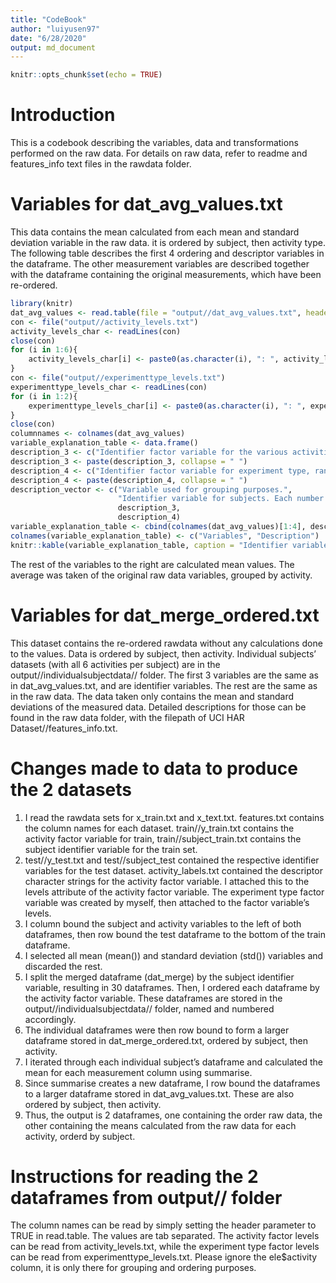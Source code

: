 ```yaml
---
title: "CodeBook"
author: "luiyusen97"
date: "6/28/2020"
output: md_document
---
```


```r
knitr::opts_chunk$set(echo = TRUE)
```

# Introduction

This is a codebook describing the variables, data and transformations performed on the raw data. For details on raw data, refer to readme and features_info text files in the rawdata folder.

# Variables for dat_avg_values.txt

This data contains the mean calculated from each mean and standard deviation variable in the raw data. it is ordered by subject, then activity type. The following table describes the first 4 ordering and descriptor variables in the dataframe. The other measurement variables are described together with the dataframe containing the original measurements, which have been re-ordered.

```r
library(knitr)
dat_avg_values <- read.table(file = "output//dat_avg_values.txt", header = TRUE, sep = "\t")
con <- file("output//activity_levels.txt")
activity_levels_char <- readLines(con)
close(con)
for (i in 1:6){
    activity_levels_char[i] <- paste0(as.character(i), ": ", activity_levels_char[i])
}
con <- file("output//experimenttype_levels.txt")
experimenttype_levels_char <- readLines(con)
for (i in 1:2){
    experimenttype_levels_char[i] <- paste0(as.character(i), ": ", experimenttype_levels_char[i])
}
close(con)
columnnames <- colnames(dat_avg_values)
variable_explanation_table <- data.frame()
description_3 <- c("Identifier factor variable for the various activities in the experiment. Each number represents a type of activity performed by each subject, ranging from 1 to 6. Factor levels and their corresponding character string descriptors are:", activity_levels_char)
description_3 <- paste(description_3, collapse = " ")
description_4 <- c("Identifier factor variable for experiment type, ranging from 1 to 2. Factor levels and their corresponding character string descriptors are:", experimenttype_levels_char, "70% of subjects were in the train experiment, and the other 30% were in the test experiment.")
description_4 <- paste(description_4, collapse = " ")
description_vector <- c("Variable used for grouping purposes.",
                        "Identifier variable for subjects. Each number represents a unique subject, ranging from 1 to 30. Numeric variable.",
                        description_3,
                        description_4)
variable_explanation_table <- cbind(colnames(dat_avg_values)[1:4], description_vector)
colnames(variable_explanation_table) <- c("Variables", "Description")
knitr::kable(variable_explanation_table, caption = "Identifier variables and their descriptions.")

```

The rest of the variables to the right are calculated mean values. The average was taken of the original raw data variables, grouped by activity.

# Variables for dat_merge_ordered.txt

This dataset contains the re-ordered rawdata without any calculations done to the values. Data is ordered by subject, then activity. Individual subjects' datasets (with all 6 activities per subject) are in the output//individualsubjectdata// folder. The first 3 variables are the same as in dat_avg_values.txt, and are identifier variables. The rest are the same as in the raw data. The data taken only contains the mean and standard deviations of the measured data. Detailed descriptions for those can be found in the raw data folder, with the filepath of UCI HAR Dataset//features_info.txt.

# Changes made to data to produce the 2 datasets

1) I read the rawdata sets for x_train.txt and x_text.txt. features.txt contains the column names for each dataset. 
train//y_train.txt contains the activity factor variable for train, train//subject_train.txt contains the subject identifier variable for the train set.
2) test//y_test.txt and test//subject_test contained the respective identifier variables for the test dataset. activity_labels.txt contained the descriptor character strings for the activity factor variable. I attached this to the levels attribute of the activity factor variable. The experiment type factor variable was created by myself, then attached to the factor variable's levels. 
3) I column bound the subject and activity variables to the left of both dataframes, then row bound the test dataframe to the bottom of the train dataframe.
4) I selected all mean (mean()) and standard deviation (std()) variables and discarded the rest. 
5) I split the merged dataframe (dat_merge) by the subject identifier variable, resulting in 30 dataframes. Then, I ordered each dataframe by the activity factor variable. These dataframes are stored in the output//individualsubjectdata// folder, named and numbered accordingly.
6) The individual dataframes were then row bound to form a larger dataframe stored in dat_merge_ordered.txt, ordered by subject, then activity.
7) I iterated through each individual subject's dataframe and calculated the mean for each measurement column using summarise. 
8) Since summarise creates a new dataframe, I row bound the dataframes to a larger dataframe stored in dat_avg_values.txt. These are also ordered by subject, then activity.
9) Thus, the output is 2 dataframes, one containing the order raw data, the other containing the means calculated from the raw data for each activity, orderd by subject.

# Instructions for reading the 2 dataframes from output// folder

The column names can be read by simply setting the header parameter to TRUE in read.table. The values are tab separated.
The activity factor levels can be read from activity_levels.txt, while the experiment type factor levels can be read from experimenttype_levels.txt.
Please ignore the ele$activity column, it is only there for grouping and ordering purposes.